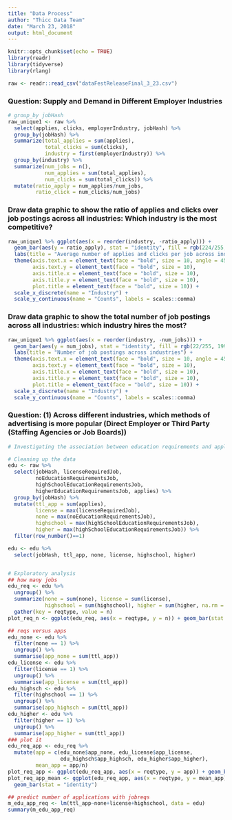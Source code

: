 ```yaml
---
title: "Data Process"
author: "Thicc Data Team"
date: "March 23, 2018"
output: html_document
---
```


```r
knitr::opts_chunk$set(echo = TRUE)
library(readr)
library(tidyverse)
library(rlang)
```

```r
raw <- readr::read_csv("dataFestReleaseFinal_3_23.csv")
```

### Question: Supply and Demand in Different Employer Industries
```r
# group_by jobHash
raw_unique1 <- raw %>%
  select(applies, clicks, employerIndustry, jobHash) %>%
  group_by(jobHash) %>%
  summarize(total_applies = sum(applies),
            total_clicks = sum(clicks),
            industry = first(employerIndustry)) %>%
  group_by(industry) %>%
  summarize(num_jobs = n(),
            num_applies = sum(total_applies),
            num_clicks = sum(total_clicks)) %>%
  mutate(ratio_apply = num_applies/num_jobs,
         ratio_click = num_clicks/num_jobs) 
```

### Draw data graphic to show the ratio of applies and clicks over job postings across all industries: Which industry is the most competitive?
```r
raw_unique1 %>% ggplot(aes(x = reorder(industry, -ratio_apply))) +
  geom_bar(aes(y = ratio_apply), stat = "identity", fill = rgb(224/255, 132/255, 13/255)) +
  labs(title = "Average number of applies and clicks per job across industries") +
  theme(axis.text.x = element_text(face = "bold", size = 10, angle = 45), 
        axis.text.y = element_text(face = "bold", size = 10), 
        axis.title.x = element_text(face = "bold", size = 10), 
        axis.title.y = element_text(face = "bold", size = 10),
        plot.title = element_text(face = "bold", size = 10)) + 
  scale_x_discrete(name = "Industry") +
  scale_y_continuous(name = "Counts", labels = scales::comma)  
```

### Draw data graphic to show the total number of job postings across all industries: which industry hires the most?
```r
raw_unique1 %>% ggplot(aes(x = reorder(industry, -num_jobs))) +
  geom_bar(aes(y = num_jobs), stat = "identity", fill = rgb(22/255, 199/255, 102/255)) +
  labs(title = "Number of job postings across industries") +
  theme(axis.text.x = element_text(face = "bold", size = 10, angle = 45), 
        axis.text.y = element_text(face = "bold", size = 10), 
        axis.title.x = element_text(face = "bold", size = 10), 
        axis.title.y = element_text(face = "bold", size = 10),
        plot.title = element_text(face = "bold", size = 10)) + 
  scale_x_discrete(name = "Industry") +
  scale_y_continuous(name = "Counts", labels = scales::comma)  
```

### Question: (1) Across different industries, which methods of advertising is more popular (Direct Employer or Third Party (Staffing Agencies or Job Boards))







```r
# Investigating the association between education requirements and application numbers

# Cleaning up the data
edu <- raw %>% 
  select(jobHash, licenseRequiredJob, 
         noEducationRequirementsJob, 
         highSchoolEducationRequirementsJob, 
         higherEducationRequirementsJob, applies) %>% 
  group_by(jobHash) %>% 
  mutate(ttl_app = sum(applies), 
         license = max(licenseRequiredJob), 
         none = max(noEducationRequirementsJob), 
         highschool = max(highSchoolEducationRequirementsJob), 
         higher = max(highSchoolEducationRequirementsJob)) %>% 
  filter(row_number()==1)

edu <- edu %>% 
  select(jobHash, ttl_app, none, license, highschool, higher)


# Exploratory analysis
## how many jobs
edu_req <- edu %>% 
  ungroup() %>% 
  summarize(none = sum(none), license = sum(license), 
            highschool = sum(highschool), higher = sum(higher, na.rm = TRUE)) %>% 
  gather(key = reqtype, value = n)
plot_req_n <- ggplot(edu_req, aes(x = reqtype, y = n)) + geom_bar(stat = "identity")

## reqs versus apps
edu_none <- edu %>% 
  filter(none == 1) %>% 
  ungroup() %>% 
  summarise(app_none = sum(ttl_app))
edu_license <- edu %>% 
  filter(license == 1) %>% 
  ungroup() %>% 
  summarise(app_license = sum(ttl_app))
edu_highsch <- edu %>% 
  filter(highschool == 1) %>% 
  ungroup() %>% 
  summarise(app_highsch = sum(ttl_app))
edu_higher <- edu %>% 
  filter(higher == 1) %>% 
  ungroup() %>% 
  summarise(app_higher = sum(ttl_app))
### plot it
edu_req_app <- edu_req %>% 
  mutate(app = c(edu_none$app_none, edu_license$app_license, 
                 edu_highsch$app_highsch, edu_higher$app_higher), 
         mean_app = app/n)
plot_req_app <- ggplot(edu_req_app, aes(x = reqtype, y = app)) + geom_bar(stat = "identity")
plot_req_app_mean <- ggplot(edu_req_app, aes(x = reqtype, y = mean_app)) + 
  geom_bar(stat = "identity")

## predict number of applications with jobreqs
m_edu_app_req <- lm(ttl_app~none+license+highschool, data = edu)
summary(m_edu_app_req)
```
